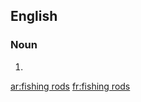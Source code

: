 ==English==

===Noun===
{{head|en|head=[[fish]]ing [[rod]]s}}

# {{plural of|fishing rod}}

[[ar:fishing rods]]
[[fr:fishing rods]]